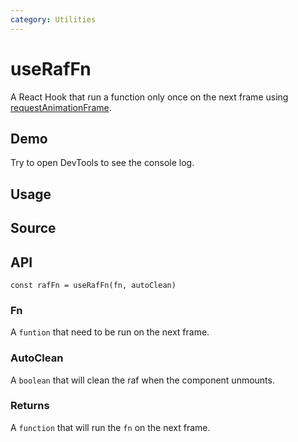 ```yaml
---
category: Utilities
---
```


# useRafFn


<HooksType category={frontmatter.category} lowLevel />

A React Hook that run a function only once on the next frame using [requestAnimationFrame](https://developer.mozilla.org/en-US/docs/Web/API/window/requestAnimationFrame).

## Demo

Try to open DevTools to see the console log.


<App />

## Usage



## Source


<Source />

## API

```tsx
const rafFn = useRafFn(fn, autoClean)
```

### Fn

A `funtion` that need to be run on the next frame.

### AutoClean

A `boolean` that will clean the raf when the component unmounts.

### Returns

A `function` that will run the `fn` on the next frame.
